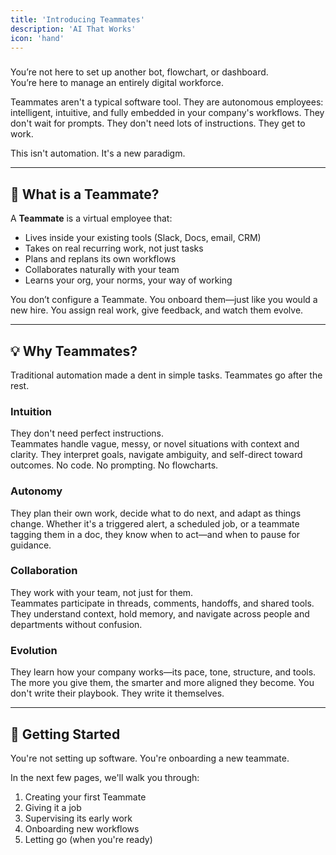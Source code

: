 ```yaml
---
title: 'Introducing Teammates'
description: 'AI That Works'
icon: 'hand'
---
```


### 

You’re not here to set up another bot, flowchart, or dashboard.  
You’re here to manage an entirely digital workforce.

Teammates aren't a typical software tool. They are autonomous employees: intelligent, intuitive, and fully embedded in your company's workflows. They don't wait for prompts. They don't need lots of instructions. They get to work.

This isn't automation. It's a new paradigm.

---

## 🧠 What is a Teammate?

A **Teammate** is a virtual employee that:

- Lives inside your existing tools (Slack, Docs, email, CRM)
- Takes on real recurring work, not just tasks
- Plans and replans its own workflows
- Collaborates naturally with your team
- Learns your org, your norms, your way of working

You don’t configure a Teammate. You onboard them—just like you would a new hire. You assign real work, give feedback, and watch them evolve.

---

## 💡 Why Teammates?

Traditional automation made a dent in simple tasks. Teammates go after the rest.

### Intuition

They don't need perfect instructions.  
Teammates handle vague, messy, or novel situations with context and clarity. They interpret goals, navigate ambiguity, and self-direct toward outcomes. No code. No prompting. No flowcharts.

### Autonomy

They plan their own work, decide what to do next, and adapt as things change. Whether it's a triggered alert, a scheduled job, or a teammate tagging them in a doc, they know when to act—and when to pause for guidance.

### Collaboration

They work with your team, not just for them.  
Teammates participate in threads, comments, handoffs, and shared tools. They understand context, hold memory, and navigate across people and departments without confusion.

### Evolution

They learn how your company works—its pace, tone, structure, and tools.  
The more you give them, the smarter and more aligned they become. You don't write their playbook. They write it themselves.

---

## 🚀 Getting Started

You're not setting up software. You're onboarding a new teammate.

In the next few pages, we'll walk you through:

1. Creating your first Teammate  
2. Giving it a job  
3. Supervising its early work  
4. Onboarding new workflows
5. Letting go (when you're ready)
